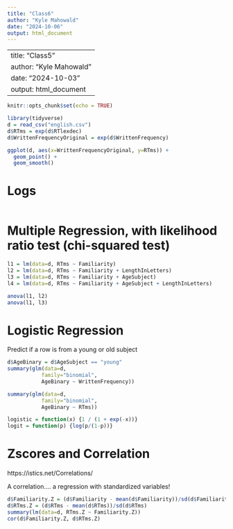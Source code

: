 ```yaml
---
title: "Class6"
author: "Kyle Mahowald"
date: "2024-10-06"
output: html_document
---
```

---
title: "Class5"
author: "Kyle Mahowald"
date: "2024-10-03"
output: html_document
---


```r
knitr::opts_chunk$set(echo = TRUE)
```


```r
library(tidyverse)
d = read_csv("english.csv")
d$RTms = exp(d$RTlexdec)
d$WrittenFrequencyOriginal = exp(d$WrittenFrequency)

ggplot(d, aes(x=WrittenFrequencyOriginal, y=RTms)) + 
  geom_point() +
  geom_smooth()
```
# Logs
```r


```

# Multiple Regression, with likelihood ratio test (chi-squared test)

```r
l1 = lm(data=d, RTms ~ Familiarity)
l2 = lm(data=d, RTms ~ Familiarity + LengthInLetters) 
l3 = lm(data=d, RTms ~ Familiarity + AgeSubject) 
l4 = lm(data=d, RTms ~ Familiarity + AgeSubject + LengthInLetters) 

anova(l1, l2)
anova(l1, l3)
```

# Logistic Regression

Predict if a row is from a young or old subject

```r
d$AgeBinary = d$AgeSubject == "young"
summary(glm(data=d,
           family="binomial",
           AgeBinary ~ WrittenFrequency))

summary(glm(data=d,
           family="binomial",
           AgeBinary ~ RTms))

logistic = function(x) {1 / (1 + exp(-x))}
logit = function(p) {log(p/(1-p))}

```

# Zscores and Correlation
https://istics.net/Correlations/

A correlation.... a regression with standardized variables!

```r
d$Familiarity.Z = (d$Familiarity - mean(d$Familiarity))/sd(d$Familiarity)
d$RTms.Z = (d$RTms - mean(d$RTms))/sd(d$RTms)
summary(lm(data=d, RTms.Z ~ Familiarity.Z))
cor(d$Familiarity.Z, d$RTms.Z)
```